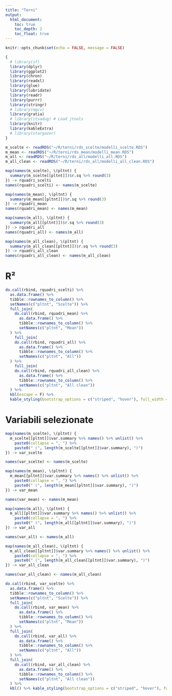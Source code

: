 ```yaml
---
title: "Terni"
output: 
  html_document:
    toc: true
    toc_depth: 2
    toc_float: true
---
```


```r
knitr::opts_chunk$set(echo = FALSE, message = FALSE)

{
  # library(sf)
  library(dplyr)
  library(ggplot2)
  library(chron)
  library(readxl)
  library(glue)
  library(lubridate)
  library(readr)
  library(purrr)
  library(stringr)
  # library(mgcv)
  library(gratia)
  # library(itsadug) # Load jtools
  library(knitr)
  library(kableExtra)
  # library(stargazer)
} 

m_scelte <- readRDS("~/R/terni/rds_scelte/modelli_scelte.RDS")
m_mean <- readRDS("~/R/terni/rds_mean/modelli_mean.RDS")
m_all <- readRDS("~/R/terni/rds_all/modelli_all.RDS")
m_all_clean <- readRDS("~/R/terni/rds_all/modelli_all_clean.RDS")

map(names(m_scelte), \(pltnt) {
  summary(m_scelte[[pltnt]])$r.sq %>% round(3)
}) -> rquadri_scelti
names(rquadri_scelti) <- names(m_scelte)

map(names(m_mean), \(pltnt) {
  summary(m_mean[[pltnt]])$r.sq %>% round(3)
}) -> rquadri_mean
names(rquadri_mean) <- names(m_mean)

map(names(m_all), \(pltnt) {
  summary(m_all[[pltnt]])$r.sq %>% round(3)
}) -> rquadri_all
names(rquadri_all) <- names(m_all)

map(names(m_all_clean), \(pltnt) {
  summary(m_all_clean[[pltnt]])$r.sq %>% round(3)
}) -> rquadri_all_clean
names(rquadri_all_clean) <- names(m_all_clean)

```

# R² 

```r


do.call(rbind, rquadri_scelti) %>% 
  as.data.frame() %>% 
  tibble::rownames_to_column() %>% 
  setNames(c("pltnt", "Scelte")) %>% 
  full_join(
    do.call(rbind, rquadri_mean) %>% 
      as.data.frame() %>% 
      tibble::rownames_to_column() %>% 
      setNames(c("pltnt", "Mean")) 
  ) %>% 
    full_join(
    do.call(rbind, rquadri_all) %>% 
      as.data.frame() %>% 
      tibble::rownames_to_column() %>% 
      setNames(c("pltnt", "All")) 
  ) %>%
    full_join(
    do.call(rbind, rquadri_all_clean) %>% 
      as.data.frame() %>% 
      tibble::rownames_to_column() %>% 
      setNames(c("pltnt", "All clean")) 
  ) %>%  
  kbl(escape = F) %>% 
  kable_styling(bootstrap_options = c("striped", "hover"), full_width = TRUE)


```

# Variabili selezionate

```r

map(names(m_scelte), \(pltnt) {
  m_scelte[[pltnt]]$var.summary %>% names() %>% unlist() %>% 
    paste0(collapse = ", ") %>% 
    paste0(" (", length(m_scelte[[pltnt]]$var.summary), ")") 
}) -> var_scelte

names(var_scelte) <- names(m_scelte)

map(names(m_mean), \(pltnt) {
  m_mean[[pltnt]]$var.summary %>% names() %>% unlist() %>% 
    paste0(collapse = ", ") %>% 
    paste0(" (", length(m_mean[[pltnt]]$var.summary), ")") 
}) -> var_mean

names(var_mean) <- names(m_mean)

map(names(m_all), \(pltnt) {
  m_all[[pltnt]]$var.summary %>% names() %>% unlist() %>% 
    paste0(collapse = ", ") %>% 
    paste0(" (", length(m_all[[pltnt]]$var.summary), ")") 
}) -> var_all

names(var_all) <- names(m_all)

map(names(m_all_clean), \(pltnt) {
  m_all_clean[[pltnt]]$var.summary %>% names() %>% unlist() %>% 
    paste0(collapse = ", ") %>% 
    paste0(" (", length(m_all_clean[[pltnt]]$var.summary), ")") 
}) -> var_all_clean

names(var_all_clean) <- names(m_all_clean)

do.call(rbind, var_scelte) %>% 
  as.data.frame() %>% 
  tibble::rownames_to_column() %>% 
  setNames(c("pltnt", "Scelte")) %>% 
  full_join(
    do.call(rbind, var_mean) %>% 
      as.data.frame() %>% 
      tibble::rownames_to_column() %>% 
      setNames(c("pltnt", "Mean")) 
  ) %>% 
  full_join(
    do.call(rbind, var_all) %>% 
      as.data.frame() %>% 
      tibble::rownames_to_column() %>% 
      setNames(c("pltnt", "All")) 
  ) %>% 
  full_join(
    do.call(rbind, var_all_clean) %>% 
      as.data.frame() %>% 
      tibble::rownames_to_column() %>% 
      setNames(c("pltnt", "All clean")) 
  ) %>%    
  kbl() %>% kable_styling(bootstrap_options = c("striped", "hover"), full_width = TRUE)

```

